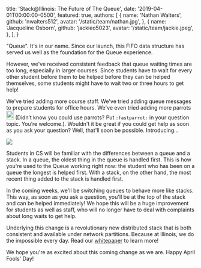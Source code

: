 
  title: 'Stack@Illinois: The Future of The Queue',
  date: '2019-04-01T00:00:00-0500',
  featured: true,
  authors: [
    {
      name: 'Nathan Walters',
      github: 'nwalters512',
      avatar: '/static/team/nathan.jpg',
    },
    {
      name: 'Jacqueline Osborn',
      github: 'jackieo5023',
      avatar: '/static/team/jackie.jpeg',
    },
  ],
}


"Queue". It's in our name. Since our launch, this FIFO data structure has served us well as the foundation for the Queue experience.

However, we've received consistent feedback that queue waiting times are too long, especially in larger courses. Since students have to wait for every other student before them to be helped before they can be helped themselves, some students might have to wait two or three hours to get help!

We've tried adding more course staff. We've tried adding queue messages to prepare students for office hours. We've even tried adding more parrots <img className="pb-1" src="/static/blog/stack/fastparrot.gif" width="20" height="23"/> (Didn’t know you could use parrots? Put `:fastparrot:` in your question topic. You’re welcome.). Wouldn't it be great if you could get help as soon as you ask your question? Well, that'll soon be possible. Introducing...

<img className="img-fluid mx-auto d-block" src="/static/blog/stack/stack.png" />

Students in CS will be familiar with the differences between a queue and a stack. In a queue, the oldest thing in the queue is handled first. This is how you're used to the Queue working right now: the student who has been on a queue the longest is helped first. With a stack, on the other hand, the most recent thing added to the stack is handled first.

In the coming weeks, we'll be switching queues to behave more like stacks. This way, as soon as you ask a question, you'll be at the top of the stack and can be helped immediately! We hope this will be a huge improvement for students as well as staff, who will no longer have to deal with complaints about long waits to get help.

Underlying this change is a revolutionary new distributed stack that is both consistent and available under network partitions. Because at Illinois, we do the impossible every day. Read our [whitepaper](https://www.youtube.com/watch?v=dQw4w9WgXcQ) to learn more!

We hope you're as excited about this coming change as we are. Happy April Fools' Day!

